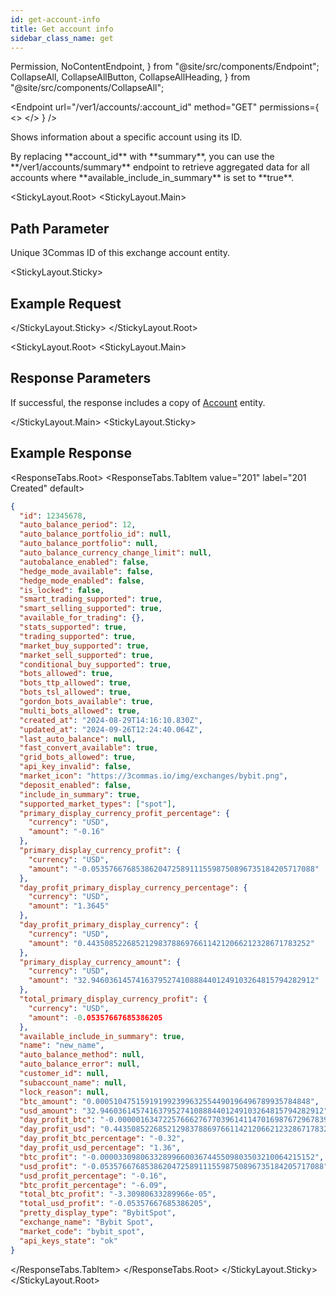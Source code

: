 ```yaml
---
id: get-account-info
title: Get account info
sidebar_class_name: get
---
```


  Permission,
  NoContentEndpoint,
} from "@site/src/components/Endpoint";
  CollapseAll,
  CollapseAllButton,
  CollapseAllHeading,
} from "@site/src/components/CollapseAll";

<Endpoint
  url="/ver1/accounts/:account_id"
  method="GET"
  permissions={
    <>
      <Permission title="Permission" description="ACCOUNTS_READ" />
      <Permission title="Security" description="SIGNED" />
    </>
  }
/>

Shows information about a specific account using its ID.

<Informer variant="info">
  By replacing **account_id** with **summary**, you can use the
  **/ver1/accounts/summary** endpoint to retrieve aggregated data for all
  accounts where **available_include_in_summary** is set to **true**.
</Informer>

<Separator />

<StickyLayout.Root>
<StickyLayout.Main>

## Path Parameter

<ApiParam name='account_id' type='integer' id="account_id" required>
    Unique 3Commas ID of this exchange account entity.
</ApiParam>
</StickyLayout.Main>

<StickyLayout.Sticky>
## Example Request

<NoContentEndpoint method="GET" endpoint="/ver1/accounts/12345678" />

</StickyLayout.Sticky>
</StickyLayout.Root>

<StickyLayout.Root>
<StickyLayout.Main>

## Response Parameters

If successful, the response includes a copy of [Account](/account/0_account_entity.mdx) entity.

</StickyLayout.Main>
<StickyLayout.Sticky>

## Example Response

<ResponseTabs.Root>
<ResponseTabs.TabItem value="201" label="201 Created" default>

```json
{
  "id": 12345678,
  "auto_balance_period": 12,
  "auto_balance_portfolio_id": null,
  "auto_balance_portfolio": null,
  "auto_balance_currency_change_limit": null,
  "autobalance_enabled": false,
  "hedge_mode_available": false,
  "hedge_mode_enabled": false,
  "is_locked": false,
  "smart_trading_supported": true,
  "smart_selling_supported": true,
  "available_for_trading": {},
  "stats_supported": true,
  "trading_supported": true,
  "market_buy_supported": true,
  "market_sell_supported": true,
  "conditional_buy_supported": true,
  "bots_allowed": true,
  "bots_ttp_allowed": true,
  "bots_tsl_allowed": true,
  "gordon_bots_available": true,
  "multi_bots_allowed": true,
  "created_at": "2024-08-29T14:16:10.830Z",
  "updated_at": "2024-09-26T12:24:40.064Z",
  "last_auto_balance": null,
  "fast_convert_available": true,
  "grid_bots_allowed": true,
  "api_key_invalid": false,
  "market_icon": "https://3commas.io/img/exchanges/bybit.png",
  "deposit_enabled": false,
  "include_in_summary": true,
  "supported_market_types": ["spot"],
  "primary_display_currency_profit_percentage": {
    "currency": "USD",
    "amount": "-0.16"
  },
  "primary_display_currency_profit": {
    "currency": "USD",
    "amount": "-0.05357667685386204725891115598750896735184205717088"
  },
  "day_profit_primary_display_currency_percentage": {
    "currency": "USD",
    "amount": "1.3645"
  },
  "day_profit_primary_display_currency": {
    "currency": "USD",
    "amount": "0.44350852268521298378869766114212066212328671783252"
  },
  "primary_display_currency_amount": {
    "currency": "USD",
    "amount": "32.94603614574163795274108884401249103264815794282912"
  },
  "total_primary_display_currency_profit": {
    "currency": "USD",
    "amount": -0.05357667685386205
  },
  "available_include_in_summary": true,
  "name": "new_name",
  "auto_balance_method": null,
  "auto_balance_error": null,
  "customer_id": null,
  "subaccount_name": null,
  "lock_reason": null,
  "btc_amount": "0.000510475159191992399632554490196496789935784848",
  "usd_amount": "32.94603614574163795274108884401249103264815794282912",
  "day_profit_btc": "-0.000001634722576662767703961411470169876729678396865648",
  "day_profit_usd": "0.44350852268521298378869766114212066212328671783252",
  "day_profit_btc_percentage": "-0.32",
  "day_profit_usd_percentage": "1.36",
  "btc_profit": "-0.000033098063328996600367445509803503210064215152",
  "usd_profit": "-0.05357667685386204725891115598750896735184205717088",
  "usd_profit_percentage": "-0.16",
  "btc_profit_percentage": "-6.09",
  "total_btc_profit": "-3.30980633289966e-05",
  "total_usd_profit": "-0.05357667685386205",
  "pretty_display_type": "BybitSpot",
  "exchange_name": "Bybit Spot",
  "market_code": "bybit_spot",
  "api_keys_state": "ok"
}
```

  </ResponseTabs.TabItem>
  </ResponseTabs.Root>
   </StickyLayout.Sticky>
</StickyLayout.Root>
